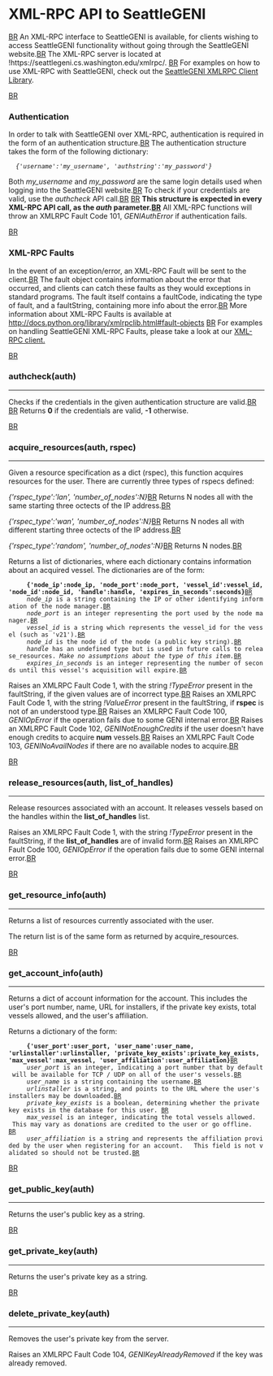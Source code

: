 = XML-RPC API to SeattleGENI =
[[BR]]
An XML-RPC interface to SeattleGENI is available, for clients wishing to access SeattleGENI functionality without going through the SeattleGENI website.[[BR]]
The XML-RPC server is located at !https://seattlegeni.cs.washington.edu/xmlrpc/. [[BR]]
For examples on how to use XML-RPC with SeattleGENI, check out the [https://seattle.cs.washington.edu/wiki/SeattleGeniClientLib SeattleGENI XMLRPC Client Library].

[[BR]]
=== Authentication ===
In order to talk with SeattleGENI over XML-RPC, authentication is required in the form of an authentication structure.[[BR]]
The authentication structure takes the form of the following dictionary:
   ''{'username':'my_username', 'authstring':'my_password'}''

Both ''my_username'' and ''my_password'' are the same login details used when logging into the SeattleGENI website.[[BR]]
To check if your credentials are valid, use the ''authcheck'' API call.[[BR]]
[[BR]]
'''This structure is expected in every XML-RPC API call, as the ''auth'' parameter.[[BR]]'''
All XML-RPC functions will throw an XMLRPC Fault Code 101, ''GENIAuthError'' if authentication fails.

[[BR]]

=== XML-RPC Faults ===
In the event of an exception/error, an XML-RPC Fault will be sent to the client.[[BR]]
The fault object contains information about the error that occurred, and clients can catch these faults as they would exceptions in standard programs. The fault itself contains a faultCode, indicating the type of fault, and a faultString, containing more info about the error.[[BR]]
More information about XML-RPC Faults is available at http://docs.python.org/library/xmlrpclib.html#fault-objects [[BR]]
For examples on handling SeattleGENI XML-RPC Faults, please take a look at our [https://seattle.cs.washington.edu/wiki/SeattleGeniClientLib XML-RPC client.]

[[BR]]

=== authcheck(auth) ===
----
Checks if the credentials in the given authentication structure are valid.[[BR]]
[[BR]]
Returns '''0''' if the credentials are valid, '''-1''' otherwise.

[[BR]]
=== acquire_resources(auth, rspec) ===
----

Given a resource specification as a dict (rspec), this function acquires resources for the user. There are currently three types of rspecs defined:

''{'rspec_type':'lan', 'number_of_nodes':N}''[[BR]]  
Returns N nodes all with the same starting three octects of the IP address.[[BR]]

''{'rspec_type':'wan', 'number_of_nodes':N}''[[BR]] 
Returns N nodes all with different starting three octects of the IP address.[[BR]]

''{'rspec_type':'random', 'number_of_nodes':N}''[[BR]]
Returns N nodes.[[BR]]


Returns a list of dictionaries, where each dictionary contains information about an acquired vessel. The dictionaries are of the form:
      '''{'node_ip':node_ip, 'node_port':node_port, 'vessel_id':vessel_id, 'node_id':node_id, 'handle':handle, 'expires_in_seconds':seconds}'''[[BR]]
      ''node_ip'' is a string containing the IP or other identifying information of the node manager.[[BR]]
      ''node_port'' is an integer representing the port used by the node manager.[[BR]]
      ''vessel_id'' is a string which represents the vessel_id for the vessel (such as 'v21').[[BR]]
      ''node_id'' is the node id of the node (a public key string).[[BR]]
      ''handle'' has an undefined type but is used in future calls to release_resources. ''Make no assumptions about the type of this item.''[[BR]]
      ''expires_in_seconds'' is an integer representing the number of seconds until this vessel's acquisition will expire.[[BR]]

Raises an XMLRPC Fault Code 1, with the string ''!TypeError'' present in the faultString, if the given values are of incorrect type.[[BR]]
Raises an XMLRPC Fault Code 1, with the string ''!ValueError'' present in the faultString, if '''rspec''' is not of an understood type.[[BR]]
Raises an XMLRPC Fault Code 100, ''GENIOpError'' if the operation fails due to some GENI internal error.[[BR]]
Raises an XMLRPC Fault Code 102, ''GENINotEnoughCredits'' if the user doesn't have enough credits to acquire '''num''' vessels.[[BR]]
Raises an XMLRPC Fault Code 103, ''GENINoAvailNodes'' if there are no available nodes to acquire.[[BR]]


[[BR]]
=== release_resources(auth, list_of_handles) ===
----

Release resources associated with an account.  It releases vessels based on the handles within the  '''list_of_handles''' list.

Raises an XMLRPC Fault Code 1, with the string ''!TypeError'' present in the faultString, if the '''list_of_handles''' are of invalid form.[[BR]]
Raises an XMLRPC Fault Code 100, ''GENIOpError'' if the operation fails due to some GENI internal error.[[BR]]

[[BR]]
=== get_resource_info(auth) ===
----

Returns a list of resources currently associated with the user.

The return list is of the same form as returned by acquire_resources.



[[BR]]
=== get_account_info(auth) ===
----

Returns a dict of account information for the account. This includes the user's port number, name, URL for installers, if the private key exists, total vessels allowed, and the user's affiliation.

Returns a dictionary of the form:
      '''{'user_port':user_port, 'user_name':user_name, 'urlinstaller':urlinstaller, 'private_key_exists':private_key_exists, 'max_vessel':max_vessel, 'user_affiliation':user_affiliation}'''[[BR]]
      ''user_port'' is an integer, indicating a port number that by default will be available for TCP / UDP on all of the user's vessels.[[BR]]
      ''user_name'' is a string containing the username.[[BR]]
      ''urlinstaller'' is a string, and points to the URL where the user's installers may be downloaded.[[BR]]
      ''private_key_exists'' is a boolean, determining whether the private key exists in the database for this user. [[BR]]
      ''max_vessel'' is an integer, indicating the total vessels allowed.   This may vary as donations are credited to the user or go offline.   [[BR]]
      ''user_affiliation'' is a string and represents the affiliation provided by the user when registering for an account.   This field is not validated so should not be trusted.[[BR]]

[[BR]]
=== get_public_key(auth) ===
----

Returns the user's public key as a string.


[[BR]]
=== get_private_key(auth) ===
----

Returns the user's private key as a string. 


[[BR]]
=== delete_private_key(auth) ===
----
Removes the user's private key from the server.

Raises an XMLRPC Fault Code 104, ''GENIKeyAlreadyRemoved'' if the key was already removed.